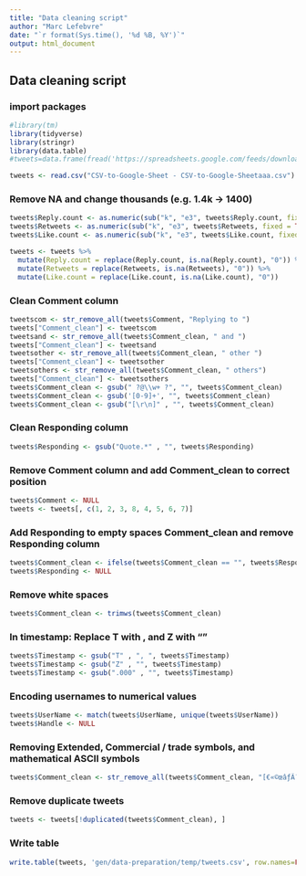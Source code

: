 ---
title: "Data cleaning script"
author: "Marc Lefebvre"
date: "`r format(Sys.time(), '%d %B, %Y')`"
output: html_document
---

## Data cleaning script

### import packages

```{r}
#library(tm)
library(tidyverse)
library(stringr)
library(data.table)
#tweets=data.frame(fread('https://spreadsheets.google.com/feeds/download/spreadsheets/Export?key=1fPcAKAf5qEycTAOjiqvDuKLo7kRGuk2NJaFkpRRbw2w&hl&exportFormat=csv'))

tweets <- read.csv("CSV-to-Google-Sheet - CSV-to-Google-Sheetaaa.csv")
```

### Remove NA and change thousands (e.g. 1.4k -> 1400)

```{r}
tweets$Reply.count <- as.numeric(sub("k", "e3", tweets$Reply.count, fixed = TRUE))
tweets$Retweets <- as.numeric(sub("k", "e3", tweets$Retweets, fixed = TRUE))
tweets$Like.count <- as.numeric(sub("k", "e3", tweets$Like.count, fixed = TRUE))

tweets <- tweets %>% 
  mutate(Reply.count = replace(Reply.count, is.na(Reply.count), "0")) %>% 
  mutate(Retweets = replace(Retweets, is.na(Retweets), "0")) %>% 
  mutate(Like.count = replace(Like.count, is.na(Like.count), "0"))

```

### Clean Comment column

```{r}
tweetscom <- str_remove_all(tweets$Comment, "Replying to ")
tweets["Comment_clean"] <- tweetscom
tweetsand <- str_remove_all(tweets$Comment_clean, " and ")
tweets["Comment_clean"] <- tweetsand
tweetsother <- str_remove_all(tweets$Comment_clean, " other ")
tweets["Comment_clean"] <- tweetsother
tweetsothers <- str_remove_all(tweets$Comment_clean, " others")
tweets["Comment_clean"] <- tweetsothers
tweets$Comment_clean <- gsub(" ?@\\w+ ?", "", tweets$Comment_clean)
tweets$Comment_clean <- gsub('[0-9]+', "", tweets$Comment_clean)
tweets$Comment_clean <- gsub("[\r\n]" , "", tweets$Comment_clean)

```

### Clean Responding column

```{r}
tweets$Responding <- gsub("Quote.*" , "", tweets$Responding)
```

### Remove Comment column and add Comment_clean to correct position

```{r}
tweets$Comment <- NULL
tweets <- tweets[, c(1, 2, 3, 8, 4, 5, 6, 7)]
```

### Add Responding to empty spaces Comment_clean and remove Responding column

```{r}
tweets$Comment_clean <- ifelse(tweets$Comment_clean == "", tweets$Responding, tweets$Comment_clean)
tweets$Responding <- NULL
```

### Remove white spaces

```{r}
tweets$Comment_clean <- trimws(tweets$Comment_clean)
```

### In timestamp: Replace T with , and Z with ""

```{r}
tweets$Timestamp <- gsub("T" , ", ", tweets$Timestamp)
tweets$Timestamp <- gsub("Z" , "", tweets$Timestamp)
tweets$Timestamp <- gsub(".000" , "", tweets$Timestamp)

```

### Encoding usernames to numerical values

```{r}
tweets$UserName <- match(tweets$UserName, unique(tweets$UserName))
tweets$Handle <- NULL

```

### Removing Extended, Commercial / trade symbols, and mathematical ASCII symbols

```{r}
tweets$Comment_clean <- str_remove_all(tweets$Comment_clean, "[€«©œâƒÃ¯$˜¥¡™]")

```

### Remove duplicate tweets

```{r}
tweets <- tweets[!duplicated(tweets$Comment_clean), ]

```

### Write table

```{r}
write.table(tweets, 'gen/data-preparation/temp/tweets.csv', row.names=FALSE)

```